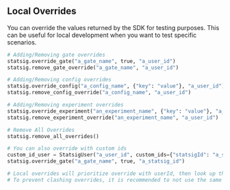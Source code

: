 ## Local Overrides

You can override the values returned by the SDK for testing purposes. This can be useful for local development when you want to test specific scenarios.

```python
# Adding/Removing gate overrides
statsig.override_gate("a_gate_name", true, "a_user_id")
statsig.remove_gate_override("a_gate_name", "a_user_id")

# Adding/Removing config overrides
statsig.override_config("a_config_name", {"key": "value"}, "a_user_id")
statsig.remove_config_override("a_config_name", "a_user_id")

# Adding/Removing experiment overrides
statsig.override_experiment("an_experiment_name", {"key": "value"}, "a_user_id")
statsig.remove_experiment_override("an_experiment_name", "a_user_id")

# Remove All Overrides
statsig.remove_all_overrides()

# You can also override with custom ids
custom_id_user = StatsigUser("a_user_id", custom_ids={"statsigId": "a_statsig_id"})
statsig.override_gate("a_gate_name", true, "a_statsig_id")

# Local overrides will prioritize override with userId, then look up the custom id to override. 
# To prevent clashing overrides, it is recommended to not use the same value for userId and customIds for different users. 
```


